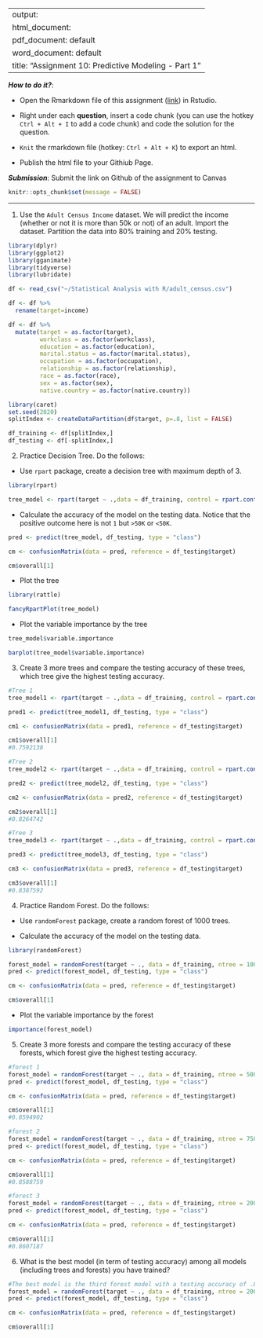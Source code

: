 
---
output: 
  html_document:
  pdf_document: default
  word_document: default
title: "Assignment 10: Predictive Modeling - Part 1"
---

***How to do it?***: 

- Open the Rmarkdown file of this assignment ([link](assignment10.Rmd)) in Rstudio. 

- Right under each **question**, insert  a code chunk (you can use the hotkey `Ctrl + Alt + I` to add a code chunk) and code the solution for the question. 

- `Knit` the rmarkdown file (hotkey: `Ctrl + Alt + K`) to export an html.  

-  Publish the html file to your Githiub Page. 

***Submission***: Submit the link on Github of the assignment to Canvas

```r
knitr::opts_chunk$set(message = FALSE)
```


-------

1. Use the `Adult Census Income` dataset.  We will predict the income (whether or not it is more than 50k or not) of an adult. Import the dataset.  Partition the data into 80% training and 20% testing.  

```r
library(dplyr)
library(ggplot2)
library(gganimate)
library(tidyverse)
library(lubridate)

df <- read_csv("~/Statistical Analysis with R/adult_census.csv")

df <- df %>% 
  rename(target=income)

df <- df %>% 
  mutate(target = as.factor(target),
         workclass = as.factor(workclass),
         education = as.factor(education),
         marital.status = as.factor(marital.status),
         occupation = as.factor(occupation),
         relationship = as.factor(relationship),
         race = as.factor(race),
         sex = as.factor(sex),
         native.country = as.factor(native.country))

library(caret)
set.seed(2020)
splitIndex <- createDataPartition(df$target, p=.8, list = FALSE)

df_training <- df[splitIndex,]
df_testing <- df[-splitIndex,]
```

2. Practice Decision Tree.  Do the follows:

  - Use `rpart` package, create a decision tree with maximum depth of 3. 

```r
library(rpart)

tree_model <- rpart(target ~ .,data = df_training, control = rpart.control(maxdepth = 3))
```
  
  - Calculate the accuracy of the model on the testing data. Notice that the positive outcome here is not `1` but `>50K` or `<50K`. 

```r
pred <- predict(tree_model, df_testing, type = "class")

cm <- confusionMatrix(data = pred, reference = df_testing$target)

cm$overall[1]
```
  
  - Plot the tree

```r
library(rattle)

fancyRpartPlot(tree_model)
```
  
  - Plot the variable importance by the tree

```r
tree_model$variable.importance

barplot(tree_model$variable.importance)
```
  
3. Create 3 more trees and compare the testing accuracy of these trees, which tree give the highest testing accuracy.

```r
#Tree 1
tree_model1 <- rpart(target ~ .,data = df_training, control = rpart.control(maxdepth = 1))

pred1 <- predict(tree_model1, df_testing, type = "class")

cm1 <- confusionMatrix(data = pred1, reference = df_testing$target)

cm1$overall[1]
#0.7592138  

#Tree 2
tree_model2 <- rpart(target ~ .,data = df_training, control = rpart.control(maxdepth = 2))

pred2 <- predict(tree_model2, df_testing, type = "class")

cm2 <- confusionMatrix(data = pred2, reference = df_testing$target)

cm2$overall[1]
#0.8264742 

#Tree 3
tree_model3 <- rpart(target ~ .,data = df_training, control = rpart.control(maxdepth = 9))

pred3 <- predict(tree_model3, df_testing, type = "class")

cm3 <- confusionMatrix(data = pred3, reference = df_testing$target)

cm3$overall[1]
#0.8387592 
```

4. Practice Random Forest.  Do the follows: 

  - Use `randomForest` package, create a random forest of 1000 trees. 
  
  - Calculate the accuracy of the model on the testing data. 

```r
library(randomForest)

forest_model = randomForest(target ~ ., data = df_training, ntree = 1000)
pred <- predict(forest_model, df_testing, type = "class")

cm <- confusionMatrix(data = pred, reference = df_testing$target)

cm$overall[1]
```

  - Plot the variable importance by the forest

```r
importance(forest_model)
```

5. Create 3 more forests and compare the testing accuracy of these forests, which forest give the highest testing accuracy.

```r
#forest 1
forest_model = randomForest(target ~ ., data = df_training, ntree = 500)
pred <- predict(forest_model, df_testing, type = "class")

cm <- confusionMatrix(data = pred, reference = df_testing$target)

cm$overall[1]
#0.8594902 

#forest 2
forest_model = randomForest(target ~ ., data = df_training, ntree = 750)
pred <- predict(forest_model, df_testing, type = "class")

cm <- confusionMatrix(data = pred, reference = df_testing$target)

cm$overall[1]
#0.8588759 

#forest 3
forest_model = randomForest(target ~ ., data = df_training, ntree = 2000)
pred <- predict(forest_model, df_testing, type = "class")

cm <- confusionMatrix(data = pred, reference = df_testing$target)

cm$overall[1]
#0.8607187
```

6. What is the best model (in term of testing accuracy) among all models (including trees and forests) you have trained?

```r
#The best model is the third forest model with a testing accuracy of .86
forest_model = randomForest(target ~ ., data = df_training, ntree = 2000)
pred <- predict(forest_model, df_testing, type = "class")

cm <- confusionMatrix(data = pred, reference = df_testing$target)

cm$overall[1]
```

